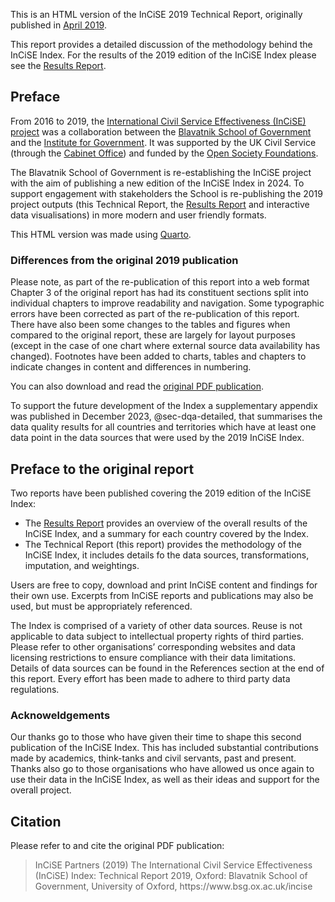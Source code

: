 
This is an HTML version of the InCiSE 2019 Technical Report, originally
published in [April 2019](https://www.bsg.ox.ac.uk/news/new-index-ranks-uk-civil-service-top-followed-new-zealand-and-canada).

This report provides a detailed discussion of the methodology behind the
InCiSE Index. For the results of the 2019 edition of the InCiSE Index please see
the [Results Report](https://incise-project.github.io/incise2019-results/).

## Preface {.unnumbered}

From 2016 to 2019, the
[International Civil Service Effectiveness (InCiSE) project](https://www.bsg.ox.ac.uk/incise)
was a collaboration between the
[Blavatnik School of Government](https://www.bsg.ox.ac.uk) and the
[Institute for Government](http://instituteforgovernment.org.uk).
It was supported by the UK Civil Service (through the
[Cabinet Office](https://www.gov.uk/cabinetoffice)) and funded by the
[Open Society Foundations](https://www.opensocietyfoundations.org).

The Blavatnik School of Government is re-establishing the InCiSE project with
the aim of publishing a new edition of the InCiSE Index in 2024. To support
engagement with stakeholders the School is re-publishing the 2019 project
outputs (this Technical Report, the 
[Results Report](https://incise-project.github.io/incise2019-results/) and
interactive data visualisations) in more modern and user friendly formats.

This HTML version was made using [Quarto](https://quarto.org).

### Differences from the original 2019 publication

Please note, as part of the re-publication of this report into a web format
Chapter 3 of the original report has had its constituent sections split into
individual chapters to improve readability and navigation. Some typographic
errors have been corrected as part of the re-publication of this report. There
have also been some changes to the tables and figures when compared to the
original report, these are largely for layout purposes (except in the case of
one chart where external source data availability has changed). Footnotes have
been added to charts, tables and chapters to indicate changes in content and
differences in numbering.

You can also download and read the
[original PDF publication](incise2019_technical_report.pdf).

To support the future development of the Index a supplementary appendix was
published in December 2023, @sec-dqa-detailed, that summarises the data quality
results for all countries and territories which have at least one data point
in the data sources that were used by the 2019 InCiSE Index.

## Preface to the original report

Two reports have been published covering the 2019 edition of the InCiSE Index:

* The [Results Report](https://incise-project.github.io/incise2019-results/)
  provides an overview of the overall results of the InCiSE Index, and a
  summary for each country covered by the Index.
* The Technical Report (this report) provides the methodology of the InCiSE
  Index, it includes details fo the data sources, transformations, imputation,
  and weightings.

Users are free to copy, download and print InCiSE content and findings for
their own use. Excerpts from InCiSE reports and publications may also be used,
but must be appropriately referenced.

The Index is comprised of a variety of other data sources. Reuse is not
applicable to data subject to intellectual property rights of third parties.
Please refer to other organisations’ corresponding websites and data licensing
restrictions to ensure compliance with their data limitations. Details of data
sources can be found in the References section at the end of this report.
Every effort has been made to adhere to third party data regulations.

### Acknoweldgements

Our thanks go to those who have given their time to shape this second
publication of the InCiSE Index. This has included substantial contributions
made by academics, think-tanks and civil servants, past and present. Thanks
also go to those organisations who have allowed us once again to use their data
in the InCiSE Index, as well as their ideas and support for the overall project.

## Citation

Please refer to and cite the original PDF publication:

> InCiSE Partners (2019) The International Civil Service Effectiveness (InCiSE)
> Index: Technical Report 2019, Oxford: Blavatnik School of Government,
> University of Oxford, https://www.bsg.ox.ac.uk/incise
